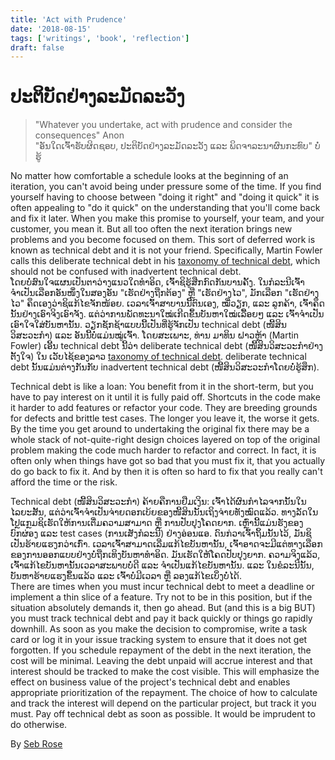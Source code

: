 ```yaml
---
title: 'Act with Prudence'
date: '2018-08-15'
tags: ['writings', 'book', 'reflection']
draft: false
---
```


# ປະຕິບັດຢ່າງລະມັດລະວັງ

> "Whatever you undertake, act with prudence and consider the consequences" Anon  
> "ອັນໃດເຈົ້າຮັບຜິດຊອບ, ປະຕິບັດຢ່າງລະມັດລະວັງ ແລະ ພິດຈາລະນາຜົນກະທົບ" ບໍ່ຮູ້

No matter how comfortable a schedule looks at the beginning of an iteration, you can't avoid being under pressure some of the time. 
If you find yourself having to choose between "doing it right" and "doing it quick" it is often appealing to "do it quick" on the understanding that you'll come back and fix it later.
When you make this promise to yourself, your team, and your customer, you mean it. 
But all too often the next iteration brings new problems and you become focused on them. 
This sort of deferred work is known as technical debt and it is not your friend.
Specifically, Martin Fowler calls this deliberate technical debt in his [taxonomy of technical debt](http://martinfowler.com/bliki/TechnicalDebtQuadrant.html), which should not be confused with inadvertent technical debt.  
ໂດຍບໍ່ສົນໃຈແຜນເປັນຕາວ່າງແນວໃດທຳອິດ, ເຈົ້າຊິຮູ້ສືກກົດກັນບານຄັ້ງ. 
ໃນກໍລະນີເຈົ້າຈຳເປັນເລືອກອັນໜຶ່ງໃນສອງອັນ "ເຮັດຢ່າງຖືກຕ້ອງ" ຫຼື "ເຮັດຢ່າງໄວ", ມັກເລືອກ "ເຮັດຢ່າງໄວ" ຄຶດເອງວ່າຊິແກ້ໄຂຈັກໜ້ອຍ.
ເວລາເຈົ້າສາບານນີ້ຕົນເອງ, ໝື່ວຽກ, ແລະ ລູກຄ້າ, ເຈົ້າຄຶດນັ້ນຢ່າງເອົາຈິງເອົາຈັງ.
ແຕ່ວ່າການພັດທະນາໃໝ່ເກີດຂຶ້ນບັນຫາໃໝ່ເລື້ອຍໆ ແລະ ເຈົ້າຈຳເປັນເອົາໃຈໃສ່ບັນຫານັ້ນ.
ວຽກຊັກຊ້າແບບນີ້ເປັນທີ່ຮູ້ຈັກເປັນ technical debt (ໜີ້ສິນວິສະວະກຳ) ແລະ ອັນນີ້ບໍ່ແມ່ນໝູ່ເຈົ້າ.
ໂດຍສະເພາະ, ທ່ານ ມາທິນ ຝາວຫຼ້າ (Martin Fowler) ເອີ້ນ technical debt ນີ້ວ່າ deliberate technical debt (ໜີ້ສິນວິສະວະກຳຢ່າງຕັ້ງໃຈ) ໃນ ເວັບໄຊ້ຂອງລາວ [taxonomy of technical debt](http://martinfowler.com/bliki/TechnicalDebtQuadrant.html). deliberate technical debt ນັ້ນແມ່ນຕ່າງກັນກັບ inadvertent technical debt (ໜີ້ສິນວິສະວະກຳໂດຍບໍ່ຮູ້ສຶກ).

Technical debt is like a loan: You benefit from it in the short-term, but you have to pay interest on it until it is fully paid off. 
Shortcuts in the code make it harder to add features or refactor your code. 
They are breeding grounds for defects and brittle test cases.
The longer you leave it, the worse it gets.
By the time you get around to undertaking the original fix there may be a whole stack of not-quite-right design choices layered on top of the original problem making the code much harder to refactor and correct.
In fact, it is often only when things have got so bad that you must fix it, that you actually do go back to fix it. 
And by then it is often so hard to fix that you really can't afford the time or the risk.​  

Technical debt (ໜີ້ສິນວິສະວະກຳ) ຄ້າຍຄືການຢືມເງິນ: ເຈົ້າໄດ້ຜົນກຳໄລຈາກນັ້ນໃນໄລຍະສັ້ນ, ແຕ່ວ່າເຈົ້າຈຳເປັນຈ່າຍດອກເບ້ຍຂອງໜີ້ສິນນັ້ນເຖິງຈ່າຍທັງໝົດແລ້ວ.
ທາງລັດໃນໂປຼແກຼມຊິເຮັດໃຫ້ການເຕື່ມຄວາມສາມາດ ຫຼື ການປັບປຸງໂຄດຍາກ.
ເຫຼົ່ານີ້ແມ່ນຮັງຂອງບົກຜ່ອງ ແລະ test cases (ການເສັງກໍລະນີ) ຢ່າງອ່ອນແອ.
ດົນກ່ວາເຈົ້າຖິ້ມນັ້ນໄວ້, ມັນຊິເປັນຮ້າຍແຮງກວ່າເກົ່າ.
ເວລາເຈົ້າສາມາດເລີ່ມແກ້ໄຂບັນຫານັ້ນ, ເຈົ້າອາດຈະມີແຕ່ທາງເລືອກຂອງການອອກແບບຢ່າງບໍ່ຖືກເທິງບັນຫາທໍາອິດ. ມັນເຮັດໃຫ້ໂຄດປັບປຸງຍາກ.
ຄວາມຈິງແລ້ວ, ເຈົ້າແກ້ໄຂບັນຫານັ້ນເວລາສະພາບບໍ່ດີ ແລະ ຈຳເປັນແກ້ໄຂບັນຫານັ້ນ. 
ແລະ ໃນຂໍລະນີນັ້ນ, ບັນຫາຮ້າຍແຮງຂຶ້ນແລ້ວ ແລະ ເຈົ້າບໍ່ມີເວລາ ຫຼື ລອງແກ້ໄຂເບິ່ງບໍ່ໄດ້.  
There are times when you must incur technical debt to meet a deadline or implement a thin slice of a feature. Try not to be in this position, but if the situation absolutely demands it, then go ahead. But (and this is a big BUT) you must track technical debt and pay it back quickly or things go rapidly downhill. As soon as you make the decision to compromise, write a task card or log it in your issue tracking system to ensure that it does not get forgotten.
If you schedule repayment of the debt in the next iteration, the cost will be minimal. Leaving the debt unpaid will accrue interest and that interest should be tracked to make the cost visible. This will emphasize the effect on business value of the project's technical debt and enables appropriate prioritization of the repayment. The choice of how to calculate and track the interest will depend on the particular project, but track it you must.
Pay off technical debt as soon as possible. It would be imprudent to do otherwise.

By [Seb Rose](http://programmer.97things.oreilly.com/wiki/index.php/Seb_Rose)